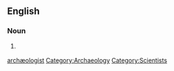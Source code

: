 ==English==

===Noun===
{{en-noun}}

# {{chiefly|British}} {{alternative spelling of|[[archaeologist]]}}

[[Category:English terms spelled with ligatures|archæologist]]
[[Category:Archaeology]]
[[Category:Scientists]]